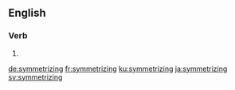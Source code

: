 
==English==

===Verb===
{{head|en|present participle}}

# {{present participle of|symmetrize|lang=en|nocat=1}}

[[de:symmetrizing]]
[[fr:symmetrizing]]
[[ku:symmetrizing]]
[[ja:symmetrizing]]
[[sv:symmetrizing]]